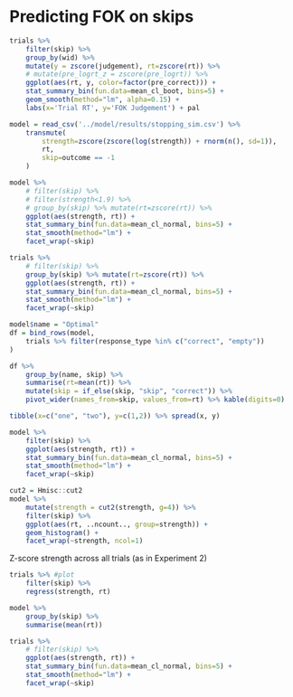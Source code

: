 




# Predicting FOK on skips

```r
trials %>% 
    filter(skip) %>% 
    group_by(wid) %>% 
    mutate(y = zscore(judgement), rt=zscore(rt)) %>%  
    # mutate(pre_logrt_z = zscore(pre_logrt)) %>% 
    ggplot(aes(rt, y, color=factor(pre_correct))) +
    stat_summary_bin(fun.data=mean_cl_boot, bins=5) +
    geom_smooth(method="lm", alpha=0.15) +
    labs(x='Trial RT', y='FOK Judgement') + pal
```


```r
model = read_csv('../model/results/stopping_sim.csv') %>% 
    transmute(
        strength=zscore(zscore(log(strength)) + rnorm(n(), sd=1)), 
        rt,
        skip=outcome == -1
    )

model %>%
    # filter(skip) %>% 
    # filter(strength<1.9) %>% 
    # group_by(skip) %>% mutate(rt=zscore(rt)) %>% 
    ggplot(aes(strength, rt)) +
    stat_summary_bin(fun.data=mean_cl_normal, bins=5) +
    stat_smooth(method="lm") +
    facet_wrap(~skip)
```

```r
trials %>%
    # filter(skip) %>% 
    group_by(skip) %>% mutate(rt=zscore(rt)) %>% 
    ggplot(aes(strength, rt)) +
    stat_summary_bin(fun.data=mean_cl_normal, bins=5) +
    stat_smooth(method="lm") +
    facet_wrap(~skip)
```

```r
model$name = "Optimal"
df = bind_rows(model, 
    trials %>% filter(response_type %in% c("correct", "empty"))
)
```

```r
df %>% 
    group_by(name, skip) %>%
    summarise(rt=mean(rt)) %>%
    mutate(skip = if_else(skip, "skip", "correct")) %>% 
    pivot_wider(names_from=skip, values_from=rt) %>% kable(digits=0)

```

```r
tibble(x=c("one", "two"), y=c(1,2)) %>% spread(x, y)
```

```r
model %>%
    filter(skip) %>% 
    ggplot(aes(strength, rt)) +
    stat_summary_bin(fun.data=mean_cl_normal, bins=5) +
    stat_smooth(method="lm") +
    facet_wrap(~skip)
```

```r
cut2 = Hmisc::cut2
model %>%
    mutate(strength = cut2(strength, g=4)) %>% 
    filter(skip) %>% 
    ggplot(aes(rt, ..ncount.., group=strength)) +
    geom_histogram() +
    facet_wrap(~strength, ncol=1)
```

Z-score strength across all trials (as in Experiment 2)
```r
trials %>% #plot
    filter(skip) %>% 
    regress(strength, rt)

model %>% 
    group_by(skip) %>% 
    summarise(mean(rt))


```

```r
trials %>%
    # filter(skip) %>% 
    ggplot(aes(strength, rt)) +
    stat_summary_bin(fun.data=mean_cl_normal, bins=5) +
    stat_smooth(method="lm") +
    facet_wrap(~skip)
```
